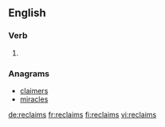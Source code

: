 ==English==

===Verb===
{{head|en}}

# {{en-third-person singular of|reclaim}}

===Anagrams===
* [[claimers#English|claimers]]
* [[miracles#English|miracles]]

[[de:reclaims]]
[[fr:reclaims]]
[[fi:reclaims]]
[[vi:reclaims]]